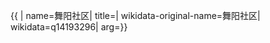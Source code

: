 {{ {{{1|PRC admin/showdata}}}|
name=舞阳社区|
title=|
wikidata-original-name=舞阳社区|
wikidata=q14193296|
arg={{{arg|}}}}}